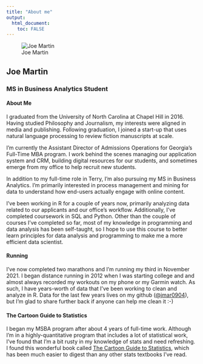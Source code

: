 ```yaml
---
title: "About me"
output: 
  html_document:
    toc: FALSE
---
```


![Joe Martin](swp_martin_0001 - Copy (2).png "Joe Martin")

## **Joe Martin**             

### MS in Business Analytics Student

#### **About Me**
I graduated from the University of North Carolina at Chapel Hill in 2016. Having studied Philosophy and Journalism, my interests were aligned in media and publishing. Following graduation, I joined a start-up that uses natural language processing to review fiction manuscripts at scale. 

I'm currently the Assistant Director of Admissions Operations for Georgia's Full-Time MBA program. I work behind the scenes managing our application system and CRM, building digital resources for our students, and sometimes emerge from my office to help recruit new students. 

In addition to my full-time role in Terry, I'm also pursuing my MS in Business Analytics. I'm primarily interested in process management and mining for data to understand how end-users actually engage with online content. 

I've been working in R for a couple of years now, primarily analyzing data related to our applicants and our office's workflow. Additionally,
I've completed coursework in SQL and Python. Other than the couple of courses I've completed so far, most of my knowledge in programming and data analysis has been self-taught, so I hope to use this course to better learn principles for data analysis and programming to make me a more efficient data scientist. 

#### **Running**
I've now completed two marathons and I'm running my third in November 2021. I began distance running in 2012 when I was starting college and and almost always recorded my workouts on my phone or my Garmin watch. As such, I have years-worth of data that I've been working to clean and analyze in R. Data for the last few years lives on my github ([\@jmar0904](https://github.com/jmar0904)), but I'm glad to share further back if anyone can help me clean it :-)

#### **The Cartoon Guide to Statistics**
I began my MSBA program after about 4 years of full-time work. Although I'm in a highly-quantitative program that includes a lot of statistical work, I've found that I'm a bit rusty in my knowledge of stats and need refreshing. I found this wonderful book called [The Cartoon Guide to Statistics](https://archive.org/details/TheCartoonGuideToStatistics/mode/2up), which has been much easier to digest than any other stats textbooks I've read. 